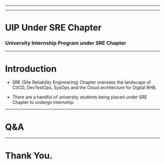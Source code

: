 
---

<MaturityChart y="12" org="RHB Digital"/>

---

# UIP Under SRE Chapter
### University Internship Program under SRE Chapter

---

# Introduction

- SRE (Site Reliability Engineering) Chapter oversees the landscape of CI/CD, DevTestOps, SysOps and the Cloud architecture for Digital RHB.

- There are a handful of university students being placed under SRE Chapter to undergo internship.

---

# Q&A

---

# Thank You.
